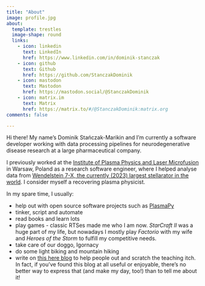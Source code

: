 ```yaml
---
title: "About"
image: profile.jpg
about:
  template: trestles
  image-shape: round
  links:
    - icon: linkedin
      text: LinkedIn
      href: https://www.linkedin.com/in/dominik-stanczak
    - icon: github
      text: Github
      href: https://github.com/StanczakDominik
    - icon: mastodon
      text: Mastodon
      href: https://mastodon.social/@StanczakDominik
    - icon: matrix.im
      text: Matrix
      href: https://matrix.to/#/@StanczakDominik:matrix.org
comments: false

---
```


Hi there! My name's Dominik Stańczak-Marikin and I'm currently a
software developer working with data processing pipelines for
neurodegenerative disease research at a large pharmaceutical company.

I previously worked at the [Institute of Plasma Physics and Laser
Microfusion](https://www.ifpilm.pl/en) in Warsaw, Poland as a research
software engineer, where I helped analyse data from [Wendelstein 7-X,
the currently (2023) largest stellarator in the
world](https://en.wikipedia.org/wiki/Wendelstein_7-X). I consider myself
a recovering plasma physicist.

In my spare time, I usually:

-   help out with open source software projects such as
    [PlasmaPy](http://plasmapy.org/)
-   tinker, script and automate
-   read books and learn lots
-   play games - classic RTSes made me who I am now. *StarCraft II* was
    a huge part of my life, but nowadays I mostly play *Factorio* with
    my wife and *Heroes of the Storm* to fulfill my competitive needs.
-   take care of our doggo, Igornacy
-   do some light biking and mountain hiking
-   write on [this here blog](/) to help people
    out and scratch the teaching itch. In fact, if you've found this blog at all useful or enjoyable, there's no better way to express that (and make my day, too!) than to tell me about it!


